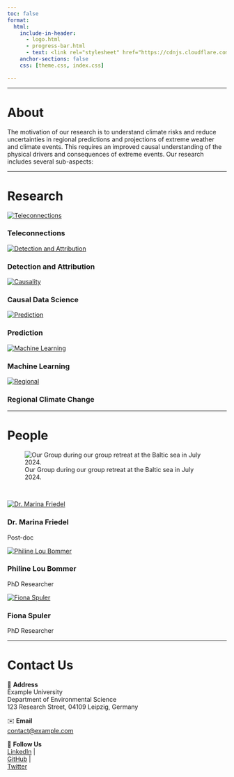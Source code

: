 ```yaml
---
toc: false
format: 
  html: 
    include-in-header: 
      - logo.html
      - progress-bar.html
      - text: <link rel="stylesheet" href="https://cdnjs.cloudflare.com/ajax/libs/font-awesome/6.0.0/css/all.min.css">
    anchor-sections: false
    css: [theme.css, index.css]

---
```


---

# About {#about}

The motivation of our research is to understand climate risks and reduce uncertainties in regional predictions and projections of extreme weather and climate events. This requires an improved causal understanding of the physical drivers and consequences of extreme events. Our research includes several sub-aspects:

---

# Research {#research}

::: {.full-width}

<div class="research-row">

<div class="research-feature">
<a href="research/teleconnections/index.qmd">
<img src="research/teleconnections/teleconnections.png" alt="Teleconnections" class="research-image">
</a>
<h3 class="research-text">Teleconnections</h3>
<p>
</p>
</div>

<div class="research-feature">
<a href="research/detection_and_attribution/index.qmd">
<img src="research/detection_and_attribution/DA.png" alt="Detection and Attribution" class="research-image">
</a>
<h3 class="research-text">Detection and Attribution</h3>
<p></p>
</div>

<div class="research-feature">
<a href="research/causality/index.qmd">
<img src="research/causality/causality.png" alt="Causality" class="research-image">
</a>
<h3 class="research-text">Causal Data Science</h3>
<p></p>
</div>

<div class="research-feature">
<a href="research/prediction/index.qmd">
<img src="research/prediction/prediction.png" alt="Prediction" class="research-image">
</a>
<h3 class="research-text">Prediction</h3>
<p></p>
</div>

<div class="research-feature">
<a href="research/machine_learning/index.qmd">
<img src="research/machine_learning/stnn.png" alt="Machine Learning" class="research-image">
</a>
<h3 class="research-text">Machine Learning</h3>
<p></p>
</div>

<div class="research-feature">
<a href="research/regional/index.qmd">
<img src="research/regional/regional.png" alt="Regional" class="research-image">
</a>
<h3 class="research-text">Regional Climate Change</h3>
<p></p>
</div>
</div>

:::

---

# People {#people}

![Our Group during our group retreat at the Baltic sea in July 2024.](images/group_photo.jpg)

<br>

<section id="team">
<div class="team-container">

<!-- Marina -->
<div class="team-member">
<a href="people/marina/index.qmd">
<img src="images/people/marina.jpg" alt="Dr. Marina Friedel">
</a>
<h3>Dr. Marina Friedel</h3>
<p>Post-doc</p>
<div class="social-icons">
<a href="https://twitter.com" target="_blank"><i class="fa-brands fa-gitlab"></i></a>
<a href="https://facebook.com" target="_blank"><i class="fab fa-facebook"></i></a>
<a href="https://linkedin.com" target="_blank"><i class="fa-solid fa-envelope"></i></a>
</div>
</div>

<!-- Philine -->
<div class="team-member">
<a href="people/philine/index.qmd">
<img src="images/people/philine.jpg" alt="Philine Lou Bommer">
</a>
<h3>Philine Lou Bommer</h3>
<p>PhD Researcher</p>
<div class="social-icons">
<a href="https://linkedin.com" target="_blank"><i class="fab fa-linkedin"></i></a>
<a href="https://facebook.com" target="_blank"><i class="fa-brands fa-stack-overflow"></i></a>
</div>
</div>

<!-- Fiona -->
<div class="team-member">
<a href="people/fiona/index.qmd">
<img src="images/people/fiona.jpg" alt="Fiona Spuler">
</a>
<h3>Fiona Spuler</h3>
<p>PhD Researcher</p>
<div class="social-icons">
<a href="https://twitter.com" target="_blank"><i class="fa-brands fa-github"></i></a>
<a href="https://facebook.com" target="_blank"><i class="fa-brands fa-rebel"></i></a>
<a href="https://linkedin.com" target="_blank"><i class="fab fa-linkedin"></i></a>
</div>
</div>

<!-- Team member -->

</div>
</section>

---


# Contact Us {#contact}

::: {.contact-container}
📍 **Address**  
Example University  
Department of Environmental Science  
123 Research Street, 04109 Leipzig, Germany  

✉️ **Email**  
[contact@example.com](mailto:contact@example.com)  

🔗 **Follow Us**  
[<i class="fa-brands fa-linkedin"></i> LinkedIn](https://linkedin.com) |  
[<i class="fa-brands fa-github"></i> GitHub](https://github.com) |  
[<i class="fa-brands fa-twitter"></i> Twitter](https://twitter.com)  
:::

